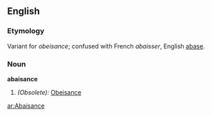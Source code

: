 ==English==

===Etymology===
Variant for ''obeisance''; confused with French ''abaisser'', English [[abase]].

===Noun===
'''abaisance'''

# ''(Obsolete):'' [[Obeisance]]

[[ar:Abaisance]]